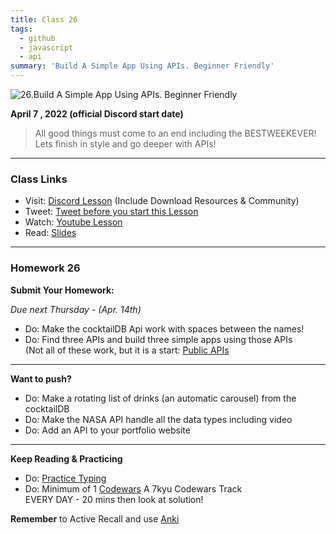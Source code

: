 ```yaml
---
title: Class 26
tags:
  - github
  - javascript
  - api
summary: 'Build A Simple App Using APIs. Beginner Friendly'
---
```


![26.Build A Simple App Using APIs. Beginner Friendly](https://cdn.hashnode.com/res/hashnode/image/upload/v1676660737294/o_JEWvxqU.png?auto=compress)

**April 7 , 2022 (official Discord start date)**

> All good things must come to an end including the BESTWEEKEVER! <br /> Lets finish in style and go deeper with APIs!

<hr />

### Class Links

- Visit: [Discord Lesson](https://discord.com/channels/735923219315425401/738891289071714388/961740902248886383) (Include Download Resources & Community)
- Tweet: [Tweet before you start this Lesson](https://twitter.com/leonnoel/status/1512181260801949696)
- Watch: [Youtube Lesson](https://youtu.be/WcSTeotmJtw)
- Read: [Slides](https://slides.com/leonnoel/100devs-javascript-api-fun)

<hr />

### Homework 26

**Submit Your Homework:**

_Due next Thursday - (Apr. 14th)_

- Do: Make the cocktailDB Api work with spaces between the names!
- Do: Find three APIs and build three simple apps using those APIs <br /> (Not all of these work, but it is a start: [Public APIs
  ](https://github.com/public-apis/public-apis)

<hr />

**Want to push?**

- Do: Make a rotating list of drinks (an automatic carousel) from the cocktailDB
- Do: Make the NASA API handle all the data types including video
- Do: Add an API to your portfolio website

<hr />

**Keep Reading & Practicing**

- Do: [Practice Typing](https://www.keybr.com/)
- Do: Minimum of 1 [Codewars](https://codewars.com/) A 7kyu Codewars Track <br /> EVERY DAY - 20 mins then look at solution!

**Remember** to Active Recall and use [Anki](https://apps.ankiweb.net/)
